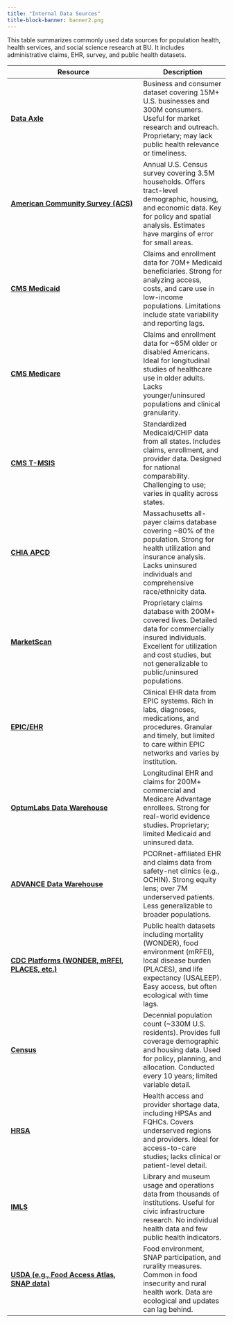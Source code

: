```yaml
---
title: "Internal Data Sources"
title-block-banner: banner2.png
---
```


This table summarizes commonly used data sources for population health, health services, and social science research at BU. It includes administrative claims, EHR, survey, and public health datasets.

| Resource                                          | Description                 |
|--------------------------------------------------|--------------------------------|
| [**Data Axle**](data_DataAxle.qmd)                                    | Business and consumer dataset covering 15M+ U.S. businesses and 300M consumers. Useful for market research and outreach. Proprietary; may lack public health relevance or timeliness.                                           |           
| [**American Community Survey (ACS)**](data_ACS.qmd)              | Annual U.S. Census survey covering 3.5M households. Offers tract-level demographic, housing, and economic data. Key for policy and spatial analysis. Estimates have margins of error for small areas.                          |             
| [**CMS Medicaid**](data_CMSMedicaid.qmd)                                 | Claims and enrollment data for 70M+ Medicaid beneficiaries. Strong for analyzing access, costs, and care use in low-income populations. Limitations include state variability and reporting lags.                             |             
| [**CMS Medicare**](data_CMSMedicare.qmd)                                 | Claims and enrollment data for ~65M older or disabled Americans. Ideal for longitudinal studies of healthcare use in older adults. Lacks younger/uninsured populations and clinical granularity.                              |             
| [**CMS T-MSIS**](data_CMSTMSIS.qmd)                                   | Standardized Medicaid/CHIP data from all states. Includes claims, enrollment, and provider data. Designed for national comparability. Challenging to use; varies in quality across states.                                    |             
| [**CHIA APCD**](data_CHIAAPCD.qmd)                                    | Massachusetts all-payer claims database covering ~80% of the population. Strong for health utilization and insurance analysis. Lacks uninsured individuals and comprehensive race/ethnicity data.                              |             
| [**MarketScan**](data_Marketscan.qmd)                                    | Proprietary claims database with 200M+ covered lives. Detailed data for commercially insured individuals. Excellent for utilization and cost studies, but not generalizable to public/uninsured populations.                 |             
| [**EPIC/EHR**](data_EPIC.qmd)                                     | Clinical EHR data from EPIC systems. Rich in labs, diagnoses, medications, and procedures. Granular and timely, but limited to care within EPIC networks and varies by institution.                                            |             
| [**OptumLabs Data Warehouse**](data_OPTUM.qmd)                     | Longitudinal EHR and claims for 200M+ commercial and Medicare Advantage enrollees. Strong for real-world evidence studies. Proprietary; limited Medicaid and uninsured data.                                                   |             
| [**ADVANCE Data Warehouse**](data_ADVANCE.qmd)                       | PCORnet-affiliated EHR and claims data from safety-net clinics (e.g., OCHIN). Strong equity lens; over 7M underserved patients. Less generalizable to broader populations.                                                    |             
| [**CDC Platforms (WONDER, mRFEI, PLACES, etc.)**](data_CDC.qmd)  | Public health datasets including mortality (WONDER), food environment (mRFEI), local disease burden (PLACES), and life expectancy (USALEEP). Easy access, but often ecological with time lags.                                |             
| [**Census**](data_CENSUS.qmd)                                       | Decennial population count (~330M U.S. residents). Provides full coverage demographic and housing data. Used for policy, planning, and allocation. Conducted every 10 years; limited variable detail.                         |             
| [**HRSA**](data_HRSA.qmd)                                         | Health access and provider shortage data, including HPSAs and FQHCs. Covers underserved regions and providers. Ideal for access-to-care studies; lacks clinical or patient-level detail.                                       |             
| [**IMLS**](data_IMLS.qmd)                                         | Library and museum usage and operations data from thousands of institutions. Useful for civic infrastructure research. No individual health data and few public health indicators.                                            |             
| [**USDA (e.g., Food Access Atlas, SNAP data)**](data_USDA.qmd)    | Food environment, SNAP participation, and rurality measures. Common in food insecurity and rural health work. Data are ecological and updates can lag behind.                                                                 |             







  

